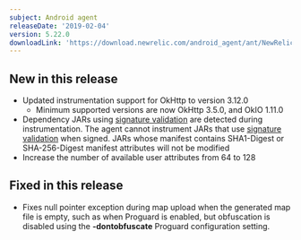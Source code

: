 ```yaml
---
subject: Android agent
releaseDate: '2019-02-04'
version: 5.22.0
downloadLink: 'https://download.newrelic.com/android_agent/ant/NewRelic_Android_Agent_5.22.0.zip'
---
```


## New in this release

* Updated instrumentation support for OkHttp to version 3.12.0
  * Minimum supported versions are now OkHttp 3.5.0, and OkIO 1.11.0
* Dependency JARs using [signature validation](https://docs.oracle.com/javase/7/docs/technotes/guides/jar/jar.html#Signature_Validation) are detected during instrumentation. The agent cannot instrument JARs that use [signature validation](https://docs.oracle.com/javase/7/docs/technotes/guides/jar/jar.html#Signature_Validation) when signed. JARs whose manifest contains SHA1-Digest or SHA-256-Digest manifest attributes will not be modified
* Increase the number of available user attributes from 64 to 128

## Fixed in this release

* Fixes null pointer exception during map upload when the generated map file is empty, such as when Proguard is enabled, but obfuscation is disabled using the **-dontobfuscate** Proguard configuration setting.
